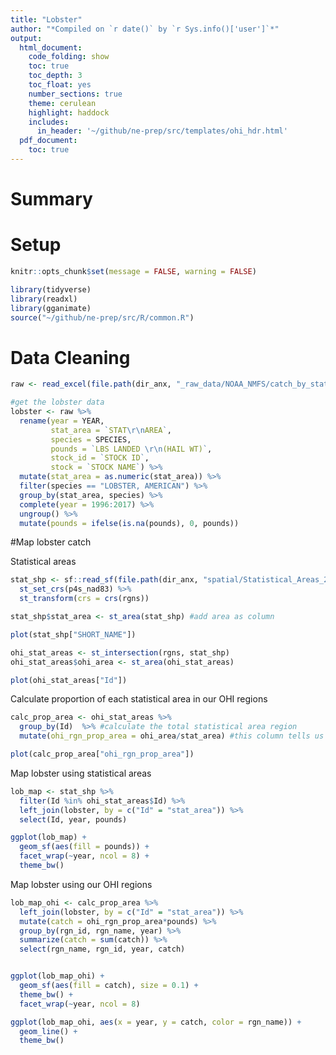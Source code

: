 ```yaml
---
title: "Lobster"
author: "*Compiled on `r date()` by `r Sys.info()['user']`*"
output: 
  html_document:
    code_folding: show
    toc: true
    toc_depth: 3
    toc_float: yes
    number_sections: true
    theme: cerulean
    highlight: haddock
    includes: 
      in_header: '~/github/ne-prep/src/templates/ohi_hdr.html'
  pdf_document:
    toc: true
---
```


# Summary

# Setup

```r
knitr::opts_chunk$set(message = FALSE, warning = FALSE)

library(tidyverse)
library(readxl)
library(gganimate)
source("~/github/ne-prep/src/R/common.R")
```


# Data Cleaning

```r
raw <- read_excel(file.path(dir_anx, "_raw_data/NOAA_NMFS/catch_by_stat_area/Afflerbach_UCSB_Landings by Stat Area_MAR 2019.xlsx"))

#get the lobster data
lobster <- raw %>%
  rename(year = YEAR,
         stat_area = `STAT\r\nAREA`,
         species = SPECIES,
         pounds = `LBS LANDED \r\n(HAIL WT)`,
         stock_id = `STOCK ID`,
         stock = `STOCK NAME`) %>%
  mutate(stat_area = as.numeric(stat_area)) %>%
  filter(species == "LOBSTER, AMERICAN") %>%
  group_by(stat_area, species) %>%
  complete(year = 1996:2017) %>%
  ungroup() %>%
  mutate(pounds = ifelse(is.na(pounds), 0, pounds))
```


#Map lobster catch

Statistical areas
```r
stat_shp <- sf::read_sf(file.path(dir_anx, "spatial/Statistical_Areas_2010_withNames.shp")) %>%
  st_set_crs(p4s_nad83) %>%
  st_transform(crs = crs(rgns)) 

stat_shp$stat_area <- st_area(stat_shp) #add area as column

plot(stat_shp["SHORT_NAME"])
```


```r
ohi_stat_areas <- st_intersection(rgns, stat_shp)
ohi_stat_areas$ohi_area <- st_area(ohi_stat_areas)

plot(ohi_stat_areas["Id"])
```


Calculate proportion of each statistical area in our OHI regions

```r
calc_prop_area <- ohi_stat_areas %>%
  group_by(Id)  %>% #calculate the total statistical area region
  mutate(ohi_rgn_prop_area = ohi_area/stat_area) #this column tells us how much of each OHI sub-region falls within the statistical area in our region

plot(calc_prop_area["ohi_rgn_prop_area"])
```


Map lobster using statistical areas

```r

lob_map <- stat_shp %>%
  filter(Id %in% ohi_stat_areas$Id) %>%
  left_join(lobster, by = c("Id" = "stat_area")) %>%
  select(Id, year, pounds)

ggplot(lob_map) +
  geom_sf(aes(fill = pounds)) +
  facet_wrap(~year, ncol = 8) +
  theme_bw()
```

Map lobster using our OHI regions

```r
lob_map_ohi <- calc_prop_area %>%
  left_join(lobster, by = c("Id" = "stat_area")) %>%
  mutate(catch = ohi_rgn_prop_area*pounds) %>%
  group_by(rgn_id, rgn_name, year) %>%
  summarize(catch = sum(catch)) %>%
  select(rgn_name, rgn_id, year, catch)


ggplot(lob_map_ohi) +
  geom_sf(aes(fill = catch), size = 0.1) +
  theme_bw() +
  facet_wrap(~year, ncol = 8)
```


```r
ggplot(lob_map_ohi, aes(x = year, y = catch, color = rgn_name)) +
  geom_line() +
  theme_bw()
```


















